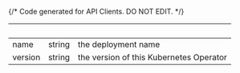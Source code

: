 {/* Code generated for API Clients. DO NOT EDIT. */}

| &nbsp;  | &nbsp; | &nbsp;                                  |
| ------- | ------ | --------------------------------------- |
| name    | string | the deployment name                     |
| version | string | the version of this Kubernetes Operator |
